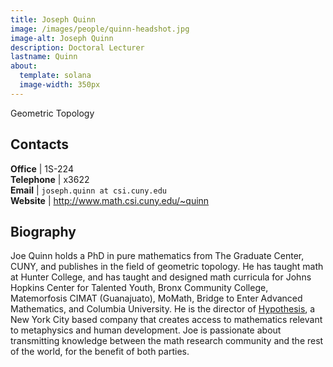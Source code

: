 ```yaml
---
title: Joseph Quinn
image: /images/people/quinn-headshot.jpg
image-alt: Joseph Quinn
description: Doctoral Lecturer
lastname: Quinn
about:
  template: solana
  image-width: 350px
---
```



Geometric Topology


## Contacts

<i class="bi bi-door-open"></i> **Office** | 1S-224 <br/>
<i class="bi bi-telephone"></i> **Telephone** | x3622 <br/>
<i class="bi bi-mailbox"></i> **Email** | `joseph.quinn at csi.cuny.edu` <br/>
<i class="bi bi-x-diamond"></i> **Website**  | [http://www.math.csi.cuny.edu/~quinn](http://www.math.csi.cuny.edu/~quinn) <br/>

## Biography

Joe Quinn holds a PhD in pure mathematics from The Graduate Center, CUNY, and publishes in the field of geometric topology. He has taught math at Hunter College, and has taught and designed math curricula for Johns Hopkins Center for Talented Youth, Bronx Community College, Matemorfosis CIMAT (Guanajuato), MoMath, Bridge to Enter Advanced Mathematics, and Columbia University. He is the director of [Hypothesis](https://www.hypothesisnyc.org/), a New York City based company that creates access to mathematics relevant to metaphysics and human development. Joe is passionate about transmitting knowledge between the math research community and the rest of the world, for the benefit of both parties.


